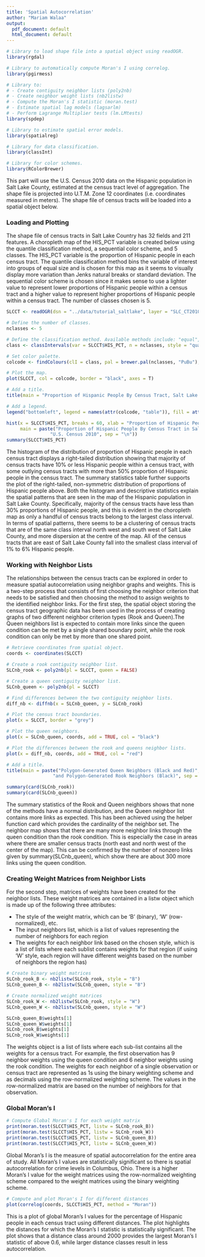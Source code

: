 ```yaml
---
title: 'Spatial Autocorrelation'
author: "Mariam Walaa"
output:
  pdf_document: default
  html_document: default
---
```


```r
# Library to load shape file into a spatial object using readOGR.
library(rgdal)

# Library to automatically compute Moran's I using correlog.
library(pgirmess)

# Library to:
# - Create contiguity neighbor lists (poly2nb)
# - Create neighbor weight lists (nb2listw)
# - Compute the Moran's I statistic (moran.test)
# - Estimate spatial lag models (lagsarlm)
# - Perform Lagrange Multiplier tests (lm.LMtests)
library(spdep)

# Library to estimate spatial error models.
library(spatialreg)

# Library for data classification.
library(classInt)

# Library for color schemes.
library(RColorBrewer)
```

This part will use the U.S. Census 2010 data on the Hispanic population in Salt Lake
County, estimated at the census tract level of aggregation. The shape file is projected
into U.T.M. Zone 12 coordinates (i.e. coordinates measured in meters). The shape file of
census tracts will be loaded into a spatial object below.

### Loading and Plotting

The shape file of census tracts in Salt Lake Country has 32 fields and 211 features.  A
choropleth map of the HIS_PCT variable is created below using the quantile classification
method, a sequential color scheme, and 5 classes. The HIS_PCT variable is the proportion
of Hispanic people in each census tract. The quantile classification method bins the
variable of interest into groups of equal size and is chosen for this map as it seems to
visually display more variation than Jenks natural breaks or standard deviation. The
sequential color scheme is chosen since it makes sense to use a lighter value to represent
lower proportions of Hispanic people within a census tract and a higher value to represent
higher proportions of Hispanic people within a census tract. The number of classes chosen
is 5.

```r
SLCCT <- readOGR(dsn = "../data/tutorial_saltlake", layer = "SLC_CT2010")
```

```r
# Define the number of classes.
nclasses <- 5

# Define the classification method. Available methods include: "equal", "sd", "quantile", "kmeans", "jenks"
class <- classIntervals(var = SLCCT$HIS_PCT, n = nclasses, style = "quantile", dataPrecision = 2)

# Set color palette.
colcode <- findColours(clI = class, pal = brewer.pal(nclasses, "PuBu"), digits = 3)

# Plot the map.
plot(SLCCT, col = colcode, border = "black", axes = T)

# Add a title.
title(main = "Proportion of Hispanic People By Census Tract, Salt Lake County 2010")

# Add a legend.
legend("bottomleft", legend = names(attr(colcode, "table")), fill = attr(colcode, "palette"), cex = 0.8)
```

```r
hist(x = SLCCT$HIS_PCT, breaks = 60, xlab = "Proportion of Hispanic People", 
     main = paste("Proportion of Hispanic People By Census Tract in Salt Lake County,", 
                "U.S. Census 2010", sep = "\n"))
summary(SLCCT$HIS_PCT)
```

The histogram of the distribution of proportion of Hispanic people in each census tract
displays a right-tailed distribution showing that majority of census tracts have 10% or
less Hispanic people within a census tract, with some outlying census tracts with more
than 50% proportion of Hispanic people in the census tract. The summary statistics table
further supports the plot of the right-tailed, non-symmetric distribution of proportions
of Hispanic people above. Both the histogram and descriptive statistics explain the
spatial patterns that are seen in the map of the Hispanic population in Salt Lake County.
Specifically, majority of the census tracts have less than 30% proportions of Hispanic
people, and this is evident in the choropleth map as only a handful of census tracts
belong to the largest class interval. In terms of spatial patterns, there seems to be a
clustering of census tracts that are of the same class interval north west and south west
of Salt Lake County, and more dispersion at the centre of the map. All of the census
tracts that are east of Salt Lake County fall into the smallest class interval of 1% to 6%
Hispanic people.

### Working with Neighbor Lists

The relationships between the census tracts can be explored in order to measure spatial
autocorrelation using neighbor graphs and weights. This is a two-step process that
consists of first choosing the neighbor criterion that needs to be satisfied and then
choosing the method to assign weights to the identified neighbor links. For the first
step, the spatial object storing the census tract geographic data has been used in the
process of creating graphs of two different neighbor criterion types (Rook and Queen).The
Queen neighbors list is expected to contain more links since the queen condition can be
met by a single shared boundary point, while the rook condition can only be met by more
than one shared point.

```r
# Retrieve coordinates from spatial object.
coords <- coordinates(SLCCT)

# Create a rook contiguity neighbor list.
SLCnb_rook <- poly2nb(pl = SLCCT, queen = FALSE)

# Create a queen contiguity neighbor list.
SLCnb_queen <- poly2nb(pl = SLCCT)

# Find differences between the two contiguity neighbor lists.
diff_nb <- diffnb(x = SLCnb_queen, y = SLCnb_rook)

# Plot the census tract boundaries.
plot(x = SLCCT, border = "grey")

# Plot the queen neighbors.
plot(x = SLCnb_queen, coords, add = TRUE, col = "black")

# Plot the differences between the rook and queens neighbor lists.
plot(x = diff_nb, coords, add = TRUE, col = "red")

# Add a title.
title(main = paste("Polygon-Generated Queen Neighbors (Black and Red)",
                 "and Polygon-Generated Rook Neighbors (Black)", sep = "\n"))

summary(card(SLCnb_rook))
summary(card(SLCnb_queen))
```

The summary statistics of the Rook and Queen neighbors shows that none of the methods have
a normal distribution, and the Queen neighbor list contains more links as expected. This
has been achieved using the helper function card which provides the cardinality of the
neighbor set. The neighbor map shows that there are many more neighbor links through the
queen condition than the rook condition. This is especially the case in areas where there
are smaller census tracts (north east and north west of the center of the map). This can
be confirmed by the number of nonzero links given by summary(SLCnb_queen), which show
there are about 300 more links using the queen condition.

### Creating Weight Matrices from Neighbor Lists

For the second step, matrices of weights have been created for the neighbor lists. These
weight matrices are contained in a listw object which is made up of the following three
attributes:

* The style of the weight matrix, which can be 'B' (binary), 'W' (row-normalized), etc.
* The input neighbors list, which is a list of values representing the number of neighbors
for each region
* The weights for each neighbor link based on the chosen style, which is a list of lists
where each sublist contains weights for that region (if using 'W' style, each region will
have different weights based on the number of neighbors the region has)

```r
# Create binary weight matrices
SLCnb_rook_B <- nb2listw(SLCnb_rook, style = "B")
SLCnb_queen_B <- nb2listw(SLCnb_queen, style = "B")

# Create normalized weight matrices
SLCnb_rook_W <- nb2listw(SLCnb_rook, style = "W")
SLCnb_queen_W <- nb2listw(SLCnb_queen, style = "W")

SLCnb_queen_B$weights[1]
SLCnb_queen_W$weights[1]
SLCnb_rook_B$weights[1]
SLCnb_rook_W$weights[1]
```

The weights object is a list of lists where each sub-list contains all the weights for a
census tract. For example, the first observation has 9 neighbor weights using the queen
condition and 6 neighbor weights using the rook condition. The weights for each neighbor
of a single observation or census tract are represented as 1s using the binary weighting
scheme and as decimals using the row-normalized weighting scheme. The values in the
row-normalized matrix are based on the number of neighbors for that observation.

### Global Moran's I

```r
# Compute Global Moran's I for each weight matrix
print(moran.test(SLCCT$HIS_PCT, listw = SLCnb_rook_B))
print(moran.test(SLCCT$HIS_PCT, listw = SLCnb_rook_W))
print(moran.test(SLCCT$HIS_PCT, listw = SLCnb_queen_B))
print(moran.test(SLCCT$HIS_PCT, listw = SLCnb_queen_W))
```

Global Moran's I is the measure of spatial autocorrelation for the entire area of study.
All Moran's I values are statistically significant so there is spatial autocorrelation for
crime levels in Columbus, Ohio. There is a higher Moran's I value for the weight matrices
using the row-normalized weighting scheme compared to the weight matrices using the binary
weighting scheme.

```r
# Compute and plot Moran's I for different distances
plot(correlog(coords, SLCCT$HIS_PCT, method = "Moran"))
```

This is a plot of global Moran's I values for the percentage of Hispanic people in each
census tract using different distances. The plot highlights the distances for which the
Moran's I statistic is statistically significant. The plot shows that a distance class
around 2000 provides the largest Moran's I statistic of above 0.6, while larger distance
classes result in less autocorrelation.
